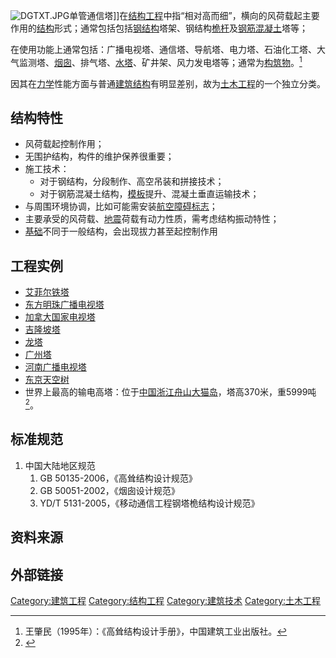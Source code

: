 [[File:DGTXT.JPG|thumb]]单管通信塔]]在[[结构工程|结构工程]]中指“相对高而细”，横向的风荷载起主要作用的[[结构|结构]]形式；通常包括包括[[钢结构|钢结构]]塔架、钢结构[[桅杆|桅杆]]及[[钢筋混凝土|钢筋混凝土]]塔等；

在使用功能上通常包括：广播电视塔、通信塔、导航塔、电力塔、石油化工塔、大气监测塔、[[烟囱|烟囱]]、排气塔、[[水塔|水塔]]、矿井架、风力发电塔等；通常为[[构筑物|构筑物]]。<ref>王肇民（1995年）：《高耸结构设计手册》，中国建筑工业出版社。</ref>

因其在[[力学|力学]]性能方面与普通[[建筑结构|建筑结构]]有明显差别，故为[[土木工程|土木工程]]的一个独立分类。
==结构特性==
*风荷载起控制作用；
*无围护结构，构件的维护保养很重要；
*施工技术：
**对于钢结构，分段制作、高空吊装和拼接技术；
**对于钢筋混凝土结构，[[模板|模板]]提升、混凝土垂直运输技术；
*与周围环境协调，比如可能需安装[[航空障碍标志|航空障碍标志]]；
*主要承受的风荷载、[[地震|地震]]荷载有动力性质，需考虑结构振动特性；
*[[基础|基础]]不同于一般结构，会出现拔力甚至起控制作用

==工程实例==
{{主條目|高塔列表}}
*[[艾菲尔铁塔|艾菲尔铁塔]]
*[[东方明珠广播电视塔|东方明珠广播电视塔]]
*[[加拿大国家电视塔|加拿大国家电视塔]]
*[[吉隆坡塔|吉隆坡塔]]
*[[龙塔|龙塔]]
*[[广州塔|广州塔]]
*[[河南广播电视塔|河南广播电视塔]]
*[[东京天空树|东京天空树]]
*世界上最高的输电高塔：位于[[中国|中国]][[浙江|浙江]][[舟山|舟山]][[大猫岛|大猫岛]]，塔高370米，重5999吨<ref>{{Cite web |url= http://society.people.com.cn/GB/1062/9841728.html |title= 世界第一输电高塔今天结顶 |author= 袁亚平 |date= 2009年8月12日 |publisher= 人民网 |accessdate= 2011年7月19日 |archive-date= 2011年9月26日 |archive-url= https://web.archive.org/web/20110926140404/http://society.people.com.cn/GB/1062/9841728.html |dead-url= no }}</ref>。

==标准规范==
#中国大陆地区规范
##GB 50135-2006，《高耸结构设计规范》
##GB 50051-2002，《烟囱设计规范》
##YD/T 5131-2005，《移动通信工程钢塔桅结构设计规范》

==资料来源==
<references />

==外部链接==
[[Category:建筑工程|Category:建筑工程]]
[[Category:结构工程|Category:结构工程]]
[[Category:建筑技术|Category:建筑技术]]
[[Category:土木工程|Category:土木工程]]